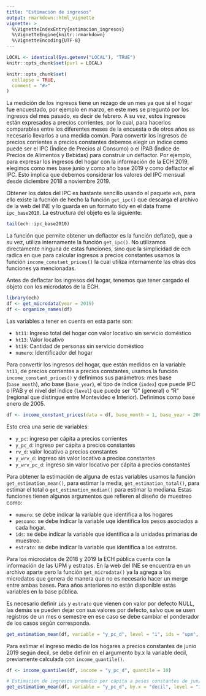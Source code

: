 ```yaml
---
title: "Estimación de ingresos"
output: rmarkdown::html_vignette
vignette: >
  %\VignetteIndexEntry{estimacion_ingresos}
  %\VignetteEngine{knitr::rmarkdown}
  %\VignetteEncoding{UTF-8}
---
```


```r
LOCAL <- identical(Sys.getenv("LOCAL"), "TRUE")
knitr::opts_chunk$set(purl = LOCAL)
```

```r
knitr::opts_chunk$set(
  collapse = TRUE,
  comment = "#>"
)
```

La medición de los ingresos tiene un rezago de un mes ya que si el hogar fue encuestado, por ejemplo en marzo, en este mes se preguntó por los ingresos del mes pasado, es decir de febrero. A su vez, estos ingresos están expresados a precios corrientes, por lo cual, para hacerlos comparables entre los diferentes meses de la encuesta o de otros años es necesario llevarlos a una medida común. Para convertir los ingresos de precios corrientes a precios constantes debemos elegir un índice como puede ser el IPC (Índice de Precios al Consumo) o el IPAB (Índice de Precios de Alimentos y Bebidas) para construir un deflactor. Por ejemplo, para expresar los ingresos del hogar con la información de la ECH 2019, elegimos como mes base junio y como año base 2019 y como deflactor el IPC. Esto implica que debemos considerar los valores del IPC mensual desde diciembre 2018 a noviembre 2019. 

Obtener los datos del IPC es bastante sencillo usando el paquete `ech`, para ello existe la fucnión de hecho la función `get_ipc()` que descarga el archivo de la web del INE y lo guarda en un formato tidy en el data frame `ipc_base2010`. La estructura del objeto es la siguiente:

```r
tail(ech::ipc_base2010)
```

La función que permite obtener un deflactor es la función deflate(), que a su vez, utiliza internamente la función `get_ipc()`. No utilizamos directamente ninguna de estas funciones, sino que la simplicidad de ech radica en que para calcular ingresos a precios constantes usamos la función  `income_constant_prices()` la cual utiliza internamente las otras dos funciones ya mencionadas. 

Antes de deflactar los ingresos del hogar, tenemos que tener cargado el objeto con los microdatos de la ECH. 
```r
library(ech)
df <- get_microdata(year = 2019)
df <- organize_names(df)
```
Las variables a tener en cuenta en esta parte son: 

- `ht11`: Ingreso total del hogar con valor locativo sin servicio doméstico 
- `ht13`: Valor locativo 
- `ht19`: Cantidad de personas sin servicio doméstico 
- `numero`: Identificador del hogar

Para convertir los ingresos del hogar, que están medidos en la variable `ht11`, de precios corrientes a precios constantes, usamos la función `income_constant_prices()` y definimos sus parámetros: mes base (`base_month`), año base (`base_year`), el tipo de índice (`index`) que puede IPC o IPAB y el nivel del índice (`level`) que puede ser "G" (general) o "R" (regional que distingue entre Montevideo e Interior).
Definimos como base enero de 2005. 

```r
df <- income_constant_prices(data = df, base_month = 1, base_year = 2005, index = "IPC", level = "G")
```

Esto crea una serie de variables:

- `y_pc`: ingreso per cápita a precios corrientes
- `y_pc_d`: ingreso per cápita a precios constantes
- `rv_d`: valor locativo a precios constantes
- `y_wrv_d`: ingreso sin valor locativo a precios constantes
- `y_wrv_pc_d`: ingreso sin valor locativo per cápita a precios constantes

Para obtener la estimación de alguna de estas variables usamos la función `get_estimation_mean()`, para estimar la media, `get_estimation_total()`, para estimar el total o `get_estimation_median()` para estimar la mediana. Estas funciones tienen algunos argumentos que refieren al diseño de muestreo como: 

- `numero`: se debe indicar la variable que identifica a los hogares
- `pesoano`: se debe indicar la variable uqe identifica los pesos asociados a cada hogar.
- `ids`: se debe indicar la variable que identifica a la unidades primarias de muestreo.
- `estrato`: se debe indicar la variable que identifica a los estratos.

Para los microdatos de 2018 y 2019 la ECH pública cuenta con la información de las UPM y estratos. En la web del INE se encuentra en un archivo aparte pero la función `get_microdata()` ya la agrega a los microdatos que genera de manera que no es necesario hacer un merge entre ambas bases. Para años anteriores no están disponible estás variables en la base pública.
 
Es necesario definir `ids` y `estrato` que vienen con valor por defecto NULL, las demás se pueden dejar con sus valores por defecto, salvo que se usen registros de un mes o semestre en ese caso se debe cambiar el ponderador de los casos según corresponda.

```r
get_estimation_mean(df, variable = "y_pc_d", level = "i", ids = "upm", estrato = "estrato")
```

Para estimar el ingreso medio de los hogares a precios constantes de junio 2019 según decil, se debe definir en el argumento by.x la variable decil, previamente calculada con `income_quantile()`.

```r
df <- income_quantiles(df, income = "y_pc_d", quantile = 10)

# Estimación de ingresos promedio per cápita a pesos constantes de jun/19 según decil
get_estimation_mean(df, variable = "y_pc_d", by.x = "decil", level = "i", ids = "upm", estrato = "estrato")
```

<!-- Una forma de mostrar estos resultados es mediante un gráfico como el siguiente: -->


